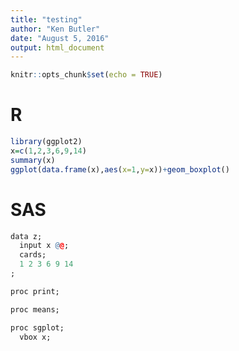 ```yaml
---
title: "testing"
author: "Ken Butler"
date: "August 5, 2016"
output: html_document
---
```


```r
knitr::opts_chunk$set(echo = TRUE)
```

# R

```r
library(ggplot2)
x=c(1,2,3,6,9,14)
summary(x)
ggplot(data.frame(x),aes(x=1,y=x))+geom_boxplot()
```

# SAS

```r
data z;
  input x @@;
  cards;
  1 2 3 6 9 14 
;

proc print;

proc means;

proc sgplot;
  vbox x;
```

